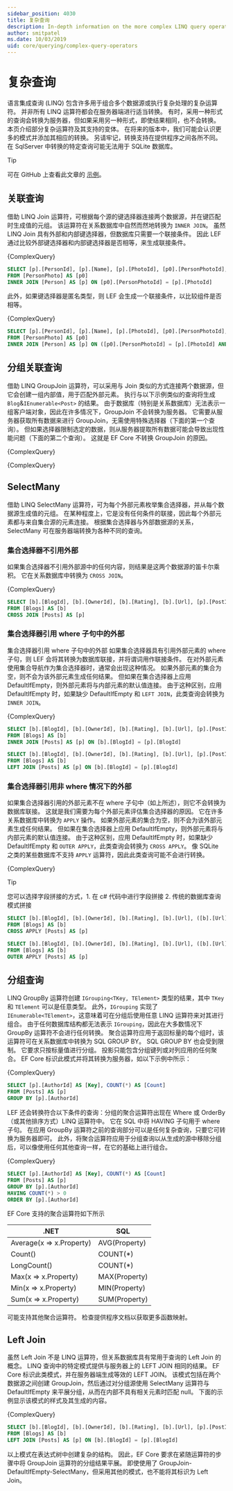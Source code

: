 ```yaml
---
sidebar_position: 4030
title: 复杂查询
description: In-depth information on the more complex LINQ query operators when using Linq Entity Framework
author: smitpatel
ms.date: 10/03/2019
uid: core/querying/complex-query-operators
---
```




# 复杂查询

语言集成查询 (LINQ) 包含许多用于组合多个数据源或执行复杂处理的复杂运算符。 并非所有 LINQ 运算符都会在服务器端进行适当转换。 有时，采用一种形式的查询会转换为服务器，但如果采用另一种形式，即使结果相同，也不会转换。 本页介绍部分复杂运算符及其支持的变体。 在将来的版本中，我们可能会认识更多的模式并添加其相应的转换。 另请牢记，转换支持在提供程序之间各所不同。 在 SqlServer 中转换的特定查询可能无法用于 SQLite 数据库。

> [!TIP]
可在 GitHub 上查看此文章的 [示例](https://github.com/dotnet/EntityFramework.Docs/tree/main/samples/core/Querying/ComplexQuery)。
> 

## 关联查询

借助 LINQ Join 运算符，可根据每个源的键选择器连接两个数据源，并在键匹配时生成值的元组。 该运算符在关系数据库中自然而然地转换为 `INNER JOIN`。 虽然 LINQ Join 具有外部和内部键选择器，但数据库只需要一个联接条件。 因此 LEF 通过比较外部键选择器和内部键选择器是否相等，来生成联接条件。

<CodeSnippets title="C#" language="csharp" fragment="Join" showLineNumbers>{ComplexQuery}</CodeSnippets>

```sql title=SQL
SELECT [p].[PersonId], [p].[Name], [p].[PhotoId], [p0].[PersonPhotoId], [p0].[Caption], [p0].[Photo]
FROM [PersonPhoto] AS [p0]
INNER JOIN [Person] AS [p] ON [p0].[PersonPhotoId] = [p].[PhotoId]
```

此外，如果键选择器是匿名类型，则 LEF 会生成一个联接条件，以比较组件是否相等。

<CodeSnippets title="C#" language="csharp" fragment="JoinComposite" showLineNumbers>{ComplexQuery}</CodeSnippets>

```sql title=SQL
SELECT [p].[PersonId], [p].[Name], [p].[PhotoId], [p0].[PersonPhotoId], [p0].[Caption], [p0].[Photo]
FROM [PersonPhoto] AS [p0]
INNER JOIN [Person] AS [p] ON ([p0].[PersonPhotoId] = [p].[PhotoId] AND ([p0].[Caption] = N'SN'))
```

## 分组关联查询

借助 LINQ GroupJoin 运算符，可以采用与 Join 类似的方式连接两个数据源，但它会创建一组内部值，用于匹配外部元素。 执行与以下示例类似的查询将生成 `Blog`&`IEnumerable<Post>` 的结果。 由于数据库（特别是关系数据库）无法表示一组客户端对象，因此在许多情况下，GroupJoin 不会转换为服务器。 它需要从服务器获取所有数据来进行 GroupJoin，无需使用特殊选择器（下面的第一个查询）。 但如果选择器限制选定的数据，则从服务器提取所有数据可能会导致出现性能问题（下面的第二个查询）。 这就是 EF Core 不转换 GroupJoin 的原因。

<CodeSnippets title="C#" language="csharp" fragment="GroupJoin" showLineNumbers>{ComplexQuery}</CodeSnippets>

<CodeSnippets title="C#" language="csharp" fragment="GroupJoinComposed" showLineNumbers>{ComplexQuery}</CodeSnippets>

## SelectMany

借助 LINQ SelectMany 运算符，可为每个外部元素枚举集合选择器，并从每个数据源生成值的元组。 在某种程度上，它是没有任何条件的联接，因此每个外部元素都与来自集合源的元素连接。 根据集合选择器与外部数据源的关系，SelectMany 可在服务器端转换为各种不同的查询。

### 集合选择器不引用外部

如果集合选择器不引用外部源中的任何内容，则结果是这两个数据源的笛卡尔乘积。 它在关系数据库中转换为 `CROSS JOIN`。

<CodeSnippets title="C#" language="csharp" fragment="SelectManyConvertedToCrossJoin" showLineNumbers>{ComplexQuery}</CodeSnippets>

```sql title=SQL
SELECT [b].[BlogId], [b].[OwnerId], [b].[Rating], [b].[Url], [p].[PostId], [p].[AuthorId], [p].[BlogId], [p].[Content], [p].[Rating], [p].[Title]
FROM [Blogs] AS [b]
CROSS JOIN [Posts] AS [p]
```

### 集合选择器引用 where 子句中的外部

集合选择器引用 where 子句中的外部
如果集合选择器具有引用外部元素的 where 子句，则 LEF 会将其转换为数据库联接，并将谓词用作联接条件。 在对外部元素使用集合导航作为集合选择器时，通常会出现这种情况。 如果外部元素的集合为空，则不会为该外部元素生成任何结果。 但如果在集合选择器上应用 DefaultIfEmpty，则外部元素将与内部元素的默认值连接。 由于这种区别，应用 DefaultIfEmpty 时，如果缺少 DefaultIfEmpty 和 `LEFT JOIN`，此类查询会转换为 `INNER JOIN`。

<CodeSnippets title="C#" language="csharp" fragment="SelectManyConvertedToJoin" showLineNumbers>{ComplexQuery}</CodeSnippets>

```sql title=SQL
SELECT [b].[BlogId], [b].[OwnerId], [b].[Rating], [b].[Url], [p].[PostId], [p].[AuthorId], [p].[BlogId], [p].[Content], [p].[Rating], [p].[Title]
FROM [Blogs] AS [b]
INNER JOIN [Posts] AS [p] ON [b].[BlogId] = [p].[BlogId]

SELECT [b].[BlogId], [b].[OwnerId], [b].[Rating], [b].[Url], [p].[PostId], [p].[AuthorId], [p].[BlogId], [p].[Content], [p].[Rating], [p].[Title]
FROM [Blogs] AS [b]
LEFT JOIN [Posts] AS [p] ON [b].[BlogId] = [p].[BlogId]
```

### 集合选择器引用非 where 情况下的外部

如果集合选择器引用的外部元素不在 where 子句中（如上所述），则它不会转换为数据库联接。 这就是我们需要为每个外部元素评估集合选择器的原因。 它在许多关系数据库中转换为 `APPLY` 操作。 如果外部元素的集合为空，则不会为该外部元素生成任何结果。 但如果在集合选择器上应用 DefaultIfEmpty，则外部元素将与内部元素的默认值连接。 由于这种区别，应用 DefaultIfEmpty 时，如果缺少 DefaultIfEmpty 和 `OUTER APPLY`，此类查询会转换为 `CROSS APPLY`。 像 SQLite 之类的某些数据库不支持 `APPLY` 运算符，因此此类查询可能不会进行转换。


<CodeSnippets title="C#" language="csharp" fragment="SelectManyConvertedToApply" showLineNumbers>{ComplexQuery}</CodeSnippets>

> [!TIP]
您可以选择字段拼接的方式，1. 在 c# 代码中进行字段拼接 2. 传统的数据库查询模式拼接

```sql title=SQL
SELECT [b].[BlogId], [b].[OwnerId], [b].[Rating], [b].[Url], ([b].[Url] + N'=>') + [p].[Title] AS [p]
FROM [Blogs] AS [b]
CROSS APPLY [Posts] AS [p]

SELECT [b].[BlogId], [b].[OwnerId], [b].[Rating], [b].[Url], ([b].[Url] + N'=>') + [p].[Title] AS [p]
FROM [Blogs] AS [b]
OUTER APPLY [Posts] AS [p]
```

> 

## 分组查询

LINQ GroupBy 运算符创建 `IGrouping<TKey, TElement>` 类型的结果，其中 `TKey` 和 `TElement` 可以是任意类型。 此外，`IGrouping` 实现了 `IEnumerable<TElement>`，这意味着可在分组后使用任意 LINQ 运算符来对其进行组合。 由于任何数据库结构都无法表示 `IGrouping`，因此在大多数情况下 GroupBy 运算符不会进行任何转换。 聚合运算符应用于返回标量的每个组时，该运算符可在关系数据库中转换为 SQL GROUP BY。 SQL GROUP BY 也会受到限制。 它要求只按标量值进行分组。 投影只能包含分组键列或对列应用的任何聚合。 EF Core 标识此模式并将其转换为服务器，如以下示例中所示：

<CodeSnippets title="C#" language="csharp" fragment="GroupBy" showLineNumbers>{ComplexQuery}</CodeSnippets>


```sql title=SQL
SELECT [p].[AuthorId] AS [Key], COUNT(*) AS [Count]
FROM [Posts] AS [p]
GROUP BY [p].[AuthorId]
```

LEF 还会转换符合以下条件的查询：分组的聚合运算符出现在 Where 或 OrderBy（或其他排序方式）LINQ 运算符中。 它在 SQL 中将 HAVING 子句用于 where 子句。 在应用 GroupBy 运算符之前的查询部分可以是任何复杂查询，只要它可转换为服务器即可。 此外，将聚合运算符应用于分组查询以从生成的源中移除分组后，可以像使用任何其他查询一样，在它的基础上进行组合。

<CodeSnippets title="C#" language="csharp" fragment="GroupByFilter" showLineNumbers>{ComplexQuery}</CodeSnippets>


```sql title=SQL
SELECT [p].[AuthorId] AS [Key], COUNT(*) AS [Count]
FROM [Posts] AS [p]
GROUP BY [p].[AuthorId]
HAVING COUNT(*) > 0
ORDER BY [p].[AuthorId]
```

EF Core 支持的聚合运算符如下所示

.NET                     | SQL
------------------------ | ---
Average(x => x.Property) | AVG(Property)
Count()                  | COUNT(*)
LongCount()              | COUNT(*)
Max(x => x.Property)     | MAX(Property)
Min(x => x.Property)     | MIN(Property)
Sum(x => x.Property)     | SUM(Property)

可能支持其他聚合运算符。 检查提供程序文档以获取更多函数映射。

## Left Join

虽然 Left Join 不是 LINQ 运算符，但关系数据库具有常用于查询的 Left Join 的概念。 LINQ 查询中的特定模式提供与服务器上的 LEFT JOIN 相同的结果。 EF Core 标识此类模式，并在服务器端生成等效的 LEFT JOIN。 该模式包括在两个数据源之间创建 GroupJoin，然后通过对分组源使用 SelectMany 运算符与 DefaultIfEmpty 来平展分组，从而在内部不具有相关元素时匹配 null。 下面的示例显示该模式的样式及其生成的内容。

<CodeSnippets title="C#" language="csharp" fragment="LeftJoin" showLineNumbers>{ComplexQuery}</CodeSnippets>


```sql title=SQL
SELECT [b].[BlogId], [b].[OwnerId], [b].[Rating], [b].[Url], [p].[PostId], [p].[AuthorId], [p].[BlogId], [p].[Content], [p].[Rating], [p].[Title]
FROM [Blogs] AS [b]
LEFT JOIN [Posts] AS [p] ON [b].[BlogId] = [p].[BlogId]
```

以上模式在表达式树中创建复杂的结构。 因此，EF Core 要求在紧随运算符的步骤中将 GroupJoin 运算符的分组结果平展。 即使使用了 GroupJoin-DefaultIfEmpty-SelectMany，但采用其他的模式，也不能将其标识为 Left Join。

